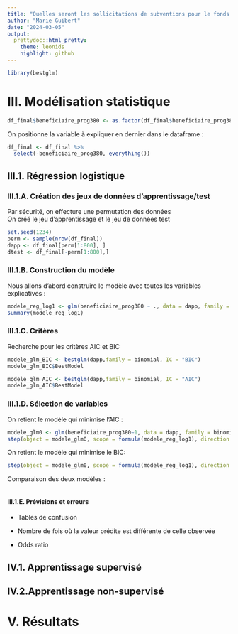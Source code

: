 ```yaml
---
title: "Quelles seront les sollicitations de subventions pour le fonds verts des communes en Bretagne ? Et pourquoi ?"
author: "Marie Guibert"
date: "2024-03-05"
output:
  prettydoc::html_pretty:
    theme: leonids
    highlight: github
---
```


```r
library(bestglm)
```


# III. Modélisation statistique

```r
df_final$beneficiaire_prog380 <- as.factor(df_final$beneficiaire_prog380) # Par sécurité
```

On positionne la variable à expliquer en dernier dans le dataframe : 

```r
df_final <- df_final %>% 
  select(-beneficiaire_prog380, everything())
```


## III.1. Régression logistique

### III.1.A. Création des jeux de données d'apprentissage/test

Par sécurité, on effecture une permutation des données \
On créé le jeu d'apprentissage et le jeu de données test

```r
set.seed(1234)
perm <- sample(nrow(df_final))
dapp <- df_final[perm[1:800], ]
dtest <- df_final[-perm[1:800],]
```


### III.1.B. Construction du modèle

Nous allons d'abord construire le modèle avec toutes les variables explicatives :

```r
modele_reg_log1 <- glm(beneficiaire_prog380 ~ ., data = dapp, family = binomial)
summary(modele_reg_log1)
```

### III.1.C. Critères

Recherche pour les critères AIC et BIC

```r
modele_glm_BIC <- bestglm(dapp,family = binomial, IC = "BIC")
modele_glm_BIC$BestModel
```

```r
modele_glm_AIC <- bestglm(dapp,family = binomial, IC = "AIC")
modele_glm_AIC$BestModel
```

### III.1.D. Sélection de variables

On retient le modèle qui minimise l'AIC :

```r
modele_glm0 <- glm(beneficiaire_prog380~1, data = dapp, family = binomial)
step(object = modele_glm0, scope = formula(modele_reg_log1), direction = "forward")
```

On retient le modèle qui minimise le BIC:

```r
step(object = modele_glm0, scope = formula(modele_reg_log1), direction = "forward", k = log(nrow(df_final)))
```

Comparaison des deux modèles : 

```r

```

#### III.1.E. Prévisions et erreurs

- Tables de confusion 
- Nombre de fois où la valeur prédite est différente de celle observée

- Odds ratio

## IV.1. Apprentissage supervisé

## IV.2.Apprentissage non-supervisé


# V. Résultats